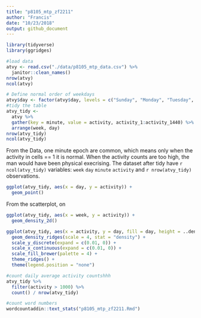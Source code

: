 ```yaml
---
title: "p8105_mtp_zf2211"
author: "Francis"
date: "10/23/2018"
output: github_document
---
```


```r
library(tidyverse)
library(ggridges)
```

```r
#load data
atvy <- read.csv("./data/p8105_mtp_data.csv") %>% 
  janitor::clean_names()
nrow(atvy)
ncol(atvy)
```
```r
# Define normal order of weekdays
atvy$day <- factor(atvy$day, levels = c("Sunday", "Monday", "Tuesday", "Wednesday", "Thursday", "Friday", "Saturday"))
#tidy the table
atvy_tidy <- 
  atvy %>%
  gather(key = minute, value = activity, activity_1:activity_1440) %>% 
  arrange(week, day)
nrow(atvy_tidy)
ncol(atvy_tidy)
```
From the Data, one minute epoch are common, which means only when the activity in cells == 1 it is normal. When the activity counts are too high, the man would have been physical execrising. The dataset after tidy have `r ncol(atvy_tidy)` variables: `week` `day` `minute` `activity` and `r nrow(atvy_tidy)` observations. 

```r
ggplot(atvy_tidy, aes(x = day, y = activity)) +
  geom_point()
```
From the scatterplot, on 
```r
ggplot(atvy_tidy, aes(x = week, y = activity)) + 
  geom_density_2d()
```


```r
ggplot(atvy_tidy, aes(x = activity, y = day, fill = day, height = ..density..)) +
  geom_density_ridges(scale = 4, stat = "density") +
  scale_y_discrete(expand = c(0.01, 0)) +
  scale_x_continuous(expand = c(0.01, 0)) +
  scale_fill_brewer(palette = 4) + 
  theme_ridges() + 
  theme(legend.position = "none")
```



```r
#count daily average activity countshhh
atvy_tidy %>% 
  filter(activity > 1000) %>% 
  count() / nrow(atvy_tidy)
```

```r
#count word numbers
wordcountaddin::text_stats("p8105_mtp_zf2211.Rmd")
```

